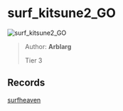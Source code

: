
# surf_kitsune2_GO

![surf_kitsune2_GO](https://raw.githubusercontent.com/Sayt123/SurfMapPics/Maps-and-bonuses/csgo/surf_kitsune2_GO.jpg)

> Author: **Arblarg**
>
> Tier 3

## Records

[surfheaven](https://surfheaven.eu/map/surf_kitsune2_GO)
